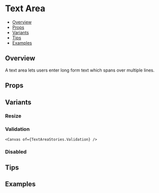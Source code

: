 
  <Meta of={TextAreaStories} />

# Text Area

- [Overview](#overview)
- [Props](#props)
- [Variants](#variants)
- [Tips](#tips)
- [Examples](#examples)


## Overview
A text area lets users enter long form text which spans over multiple lines.
  <Canvas of={TextAreaStories.Default} />


## Props

  <Controls of={TextAreaStories.Default} />


## Variants
### Resize

  <Canvas of={TextAreaStories.Resize} />

### Validation
  
    <Canvas of={TextAreaStories.Validation} />

### Disabled

  <Canvas of={TextAreaStories.Variants} />


## Tips 


## Examples

